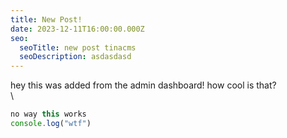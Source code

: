 ```yaml
---
title: New Post!
date: 2023-12-11T16:00:00.000Z
seo:
  seoTitle: new post tinacms
  seoDescription: asdasdasd
---
```


hey this was added from the admin dashboard! how cool is that?\
\


```javascript
no way this works
console.log("wtf")
```
